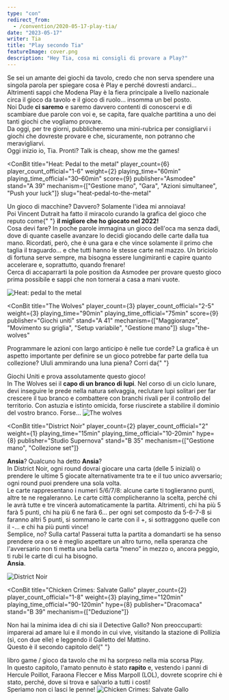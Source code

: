 ```yaml
---
type: "con"
redirect_from:
  - /convention/2020-05-17-play-tia/
date: "2023-05-17"
writer: Tia
title: "Play secondo Tia"
featureImage: cover.png
description: "Hey Tia, cosa mi consigli di provare a Play?"
---
```


<FundingIntro>
  Se sei un amante dei giochi da tavolo, credo che non serva spendere una singola parola per spiegare cosa è Play e
  perché dovresti andarci... Altrimenti sappi che Modena Play è la fiera principale a livello nazionale circa il gioco
  da tavolo e il gioco di ruolo... insomma un bel posto. <br />
  Noi Dude <strong>ci saremo</strong> e saremo davvero contenti di conoscervi e di scambiare due parole con voi e, se capita,
  fare qualche partitina a uno dei tanti giochi che vogliamo provare. <br />
  Da oggi, per tre giorni, pubblicheremo una mini-rubrica per consigliarvi i giochi che dovreste provare e che,
  sicuramente, non potranno che meravigliarvi.
  <br />
  Oggi inizio io, Tia. Pronti? Talk is cheap, show me the games!
</FundingIntro>

<ConBit
  title="Heat: Pedal to the metal"
  player_count={6}
  player_count_official="1-6"
  weight={2}
  playing_time="60min"
  playing_time_official="30–60min"
  score={9}
  publisher="Asmodee"
  stand="A 39"
  mechanism={["Gestione mano", "Gara", "Azioni simultanee", "Push your luck"]}
  slug="heat-pedal-to-the-metal"
>
  Un gioco di macchine? Davvero? Solamente l'idea mi annoiava!
  <br />
  Poi Vincent Dutrait ha fatto il miracolo curando la grafica del gioco che reputo come{" "}
  <strong>il migliore che ho giocato nel 2022!</strong> <br />
  Cosa devi fare? In poche parole immagina un gioco dell'oca ma senza dadi, dove di quante caselle avanzare lo decidi giocando
  delle carte dalla tua mano. Ricordati, però, che è una gara e che vince solamente il primo che taglia il traguardo... e
  che tutti hanno le stesse carte nel mazzo. Un briciolo di fortuna serve sempre, ma bisogna essere lungimiranti e capire
  quanto accelerare e, soprattutto, quando frenare!
  <br />
  Cerca di accaparrarti la pole position da Asmodee per provare questo gioco prima possibile e sappi che non tornerai a casa
  a mani vuote.
</ConBit>

<img src="game1.jpg?t=1" alt="Heat: pedal to the metal" />

<ConBit
  title="The Wolves"
  player_count={3}
  player_count_official="2-5"
  weight={3}
  playing_time="90min"
  playing_time_official="75min"
  score={9}
  publisher="Giochi uniti"
  stand="A 41"
  mechanism={["Maggioranze", "Movimento su griglia", "Setup variabile", "Gestione mano"]}
  slug="the-wolves"
>
  Programmare le azioni con largo anticipo è nelle tue corde? La grafica è un aspetto importante per definire se un
  gioco potrebbe far parte della tua collezione? Ululi ammirando una luna piena? Corri da{" "}
  <Link to="/publishers/giochi-uniti">Giochi Uniti</Link> e prova assolutamente questo gioco!
  <br />
  In The Wolves sei il <strong>capo di un branco di lupi</strong>. Nel corso di un ciclo lunare, devi inseguire le prede
  nella natura selvaggia, reclutare lupi solitari per far crescere il tuo branco e combattere con branchi rivali per il
  controllo del territorio. Con astuzia e istinto omicida, forse riuscirete a stabilire il dominio del vostro branco.
  Forse…
</ConBit>

<img src="game2.jpg?t=1" alt="The wolves" />

<ConBit
  title="District Noir"
  player_count={2}
  player_count_official="2"
  weight={1}
  playing_time="15min"
  playing_time_official="10-20min"
  hype={8}
  publisher="Studio Supernova"
  stand="B 35"
  mechanism={["Gestione mano", "Collezione set"]}
>
  <strong>Ansia</strong>? Qualcuno ha detto <strong>Ansia</strong>?
  <br />
  In District Noir, ogni round dovrai giocare una carta (delle 5 iniziali) o prendere le ultime 5 giocate
  alternativamente tra te e il tuo unico avversario; ogni round puoi prendere una sola volta.
  <br />
  Le carte rappresentano i numeri 5/6/7/8: alcune carte ti toglieranno punti, altre te ne regaleranno. Le carte città
  complicheranno la scelta, perché chi le avrà tutte e tre vincerà automaticamente la partita. Altrimenti, chi ha più 5
  farà 5 punti, chi ha più 6 ne farà 6... per ogni set composto da 5-6-7-8 si faranno altri 5 punti, si sommano le carte
  con il +, si sottraggono quelle con il -... e chi ha più punti vince!
  <br />
  Semplice, no? Sulla carta! Passerai tutta la partita a domandarti se ha senso prendere ora o se è meglio aspettare un
  altro turno, nella speranza che l'avversario non ti metta una bella carta “meno” in mezzo o, ancora peggio, ti rubi le
  carte di cui ha bisogno.
  <br />
  <strong>Ansia</strong>.
</ConBit>

<img src="game3.jpg?t=1" alt="District Noir" />

<ConBit
  title="Chicken Crimes: Salvate Gallo"
  player_count={2}
  player_count_official="1-8"
  weight={3}
  playing_time="120min"
  playing_time_official="90-120min"
  hype={8}
  publisher="Dracomaca"
  stand="B 39"
  mechanism={["Deduzione"]}
>
  Non hai la minima idea di chi sia il Detective Gallo? Non preoccuparti: imparerai ad amare lui e il mondo in cui vive,
  visitando la stazione di Pollizia (sì, con due elle) e leggendo il Galletto del Mattino.
  <br />
  Questo è il secondo capitolo del{" "}
  <Link to="/reviews/chicken-crimes-il-mistero-del-dom-gallignon/">libro game / gioco da tavolo</Link> che mi ha
  sorpreso nella mia scorsa Play.
  <br />
  In questo capitolo, l'amato pennuto è stato <strong>rapito</strong> e, vestendo i panni di Hercule Poillot, Faraona
  Fleccer e Miss Marpoll (LOL), dovrete scoprire chi è stato, perché, dove si trova e salvarlo a tutti i costi!
  <br />
  Speriamo non ci lasci le penne!
</ConBit>

<img src="game4.jpg?t=1" alt="Chicken Crimes: Salvate Gallo" />
